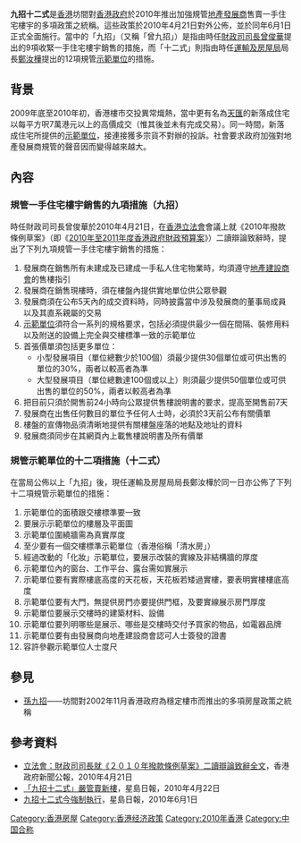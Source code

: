 '''九招十二式'''是[[香港|香港]]坊間對[[香港政府|香港政府]]於2010年推出加強規管[[地產發展商|地產發展商]]售賣一手住宅樓宇的多項政策之統稱。這些政策於2010年4月21日對外公佈，並於同年6月1日正式全面施行。當中的「九招」（又稱「曾九招」）是指由時任[[財政司司長|財政司司長]][[曾俊華|曾俊華]]提出的9項收緊一手住宅樓宇銷售的措施，而「十二式」則指由時任[[運輸及房屋局|運輸及房屋局]]局長[[鄭汝樺|鄭汝樺]]提出的12項規管[[示範單位|示範單位]]的措施。

==背景==
2009年底至2010年初，香港樓市交投異常熾熱，當中更有名為[[天匯|天匯]]的新落成住宅以每平方呎7萬港元以上的高價成交（惟其後並未有完成交易）。同一時間，新落成住宅所提供的[[示範單位|示範單位]]，接連接獲多宗貨不對辦的投訴。社會要求政府加強對地產發展商規管的聲音因而變得越來越大。

==內容==
===規管一手住宅樓宇銷售的九項措施（九招）===
時任財政司司長曾俊華於2010年4月21日，在[[香港立法會|香港立法會]]會議上就《2010年撥款條例草案》（即《[[2010年至2011年度香港政府財政預算案|2010年至2011年度香港政府財政預算案]]》）二讀辯論致辭時，提出了下列九項規管一手住宅樓宇銷售的措施：
#發展商在銷售所有未建成及已建成一手私人住宅物業時，均須遵守[[地產建設商會|地產建設商會]]的售樓指引
#發展商在銷售現樓時，須在樓盤內提供實地單位供公眾參觀
#發展商須在公布5天內的成交資料時，同時披露當中涉及發展商的董事局成員以及其直系親屬的交易
#[[示範單位|示範單位]]須符合一系列的規格要求，包括必須提供最少一個在間隔、裝修用料以及附送的設備上完全與交樓標準一致的示範單位
#首張價單須包括更多單位：
#*小型發展項目（單位總數少於100個）須最少提供30個單位或可供出售的單位的30%，兩者以較高者為準
#*大型發展項目（單位總數達100個或以上）則須最少提供50個單位或可供出售的單位的50%，兩者以較高者為準
#把目前只須於開售前24小時向公眾提供售樓說明書的要求，提高至開售前7天
#發展商在出售任何數目的單位予任何人士時，必須於3天前公布有關價單
#樓盤的宣傳物品須清晰地提供有關樓盤座落的地點及地址的資料
#發展商須同步在其網頁內上載售樓說明書及所有價單

===規管示範單位的十二項措施（十二式）===
在當局公佈以上「九招」後，現任運輸及房屋局局長鄭汝樺於同一日亦公佈了下列十二項規管示範單位的措施：
#示範單位的面積跟交樓標準要一致
#要展示示範單位的樓層及平面圖 
#示範單位圍繞牆需為真實厚度
#至少要有一個交樓標準示範單位（香港俗稱「清水房」）
#經過改動的「化妝」示範單位，要展示改裝的實線及非結構牆的厚度
#示範單位內的窗台、工作平台、露台需如實展示
#示範單位要有實際樓底高度的天花板，天花板若矮過實樓，要表明實樓樓底高度
#示範單位要有大門，無提供房門亦要提供門框，及要實線展示房門厚度
#示範單位要展示交樓時的建築材料、設備
#示範單位要列明哪些是展示、哪些是交樓時交付予買家的物品，如電器品牌
#示範單位要有由發展商向地產建設商會認可人士簽發的證書
#容許參觀示範單位人士度尺

==參見==
*[[孫九招|孫九招]]——坊間對2002年11月香港政府為穩定樓市而推出的多項房屋政策之統稱

==參考資料==
*[http://www.info.gov.hk/gia/general/201004/21/P201004210161.htm 立法會：財政司司長就《２０１０年撥款條例草案》二讀辯論致辭全文]{{Wayback|url=http://www.info.gov.hk/gia/general/201004/21/P201004210161.htm |date=20100607041118 }}，香港政府新聞公報，2010年4月21日
*[http://news.sina.com.hk/cgi-bin/nw/show.cgi/2/1/1/1496339 「九招十二式」嚴管賣新樓]{{Dead link|date=2019年2月 |bot=InternetArchiveBot |fix-attempted=yes }}，星島日報，2010年4月22日
*[https://web.archive.org/web/20100609174644/http://news.sina.com.hk/cgi-bin/nw/show.cgi/2/1/1/1534158/1.html 九招十二式今強制執行]，星島日報，2010年6月1日

[[Category:香港房屋|Category:香港房屋]]
[[Category:香港经济政策|Category:香港经济政策]]
[[Category:2010年香港|Category:2010年香港]]
[[Category:中国合称|Category:中国合称]]